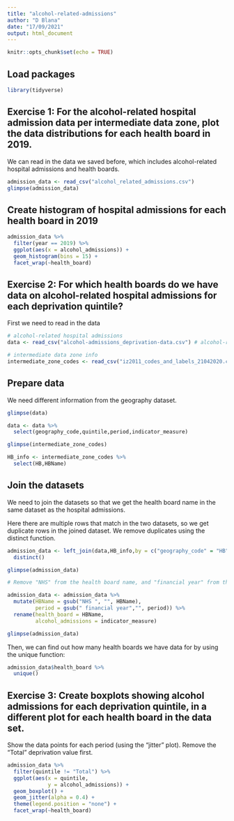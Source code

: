 ```yaml
---
title: "alcohol-related-admissions"
author: "D Blana"
date: "17/09/2021"
output: html_document
---
```


```r
knitr::opts_chunk$set(echo = TRUE)
```

## Load packages

```r
library(tidyverse)
```

## Exercise 1: For the alcohol-related hospital admission data per intermediate data zone, plot the data distributions for each health board in 2019.

We can read in the data we saved before, which includes alcohol-related hospital admissions and health boards.

```r

admission_data <- read_csv("alcohol_related_admissions.csv") 
glimpse(admission_data)

```

## Create histogram of hospital admissions for each health board in 2019

```r

admission_data %>% 
  filter(year == 2019) %>%
  ggplot(aes(x = alcohol_admissions)) + 
  geom_histogram(bins = 15) +
  facet_wrap(~health_board)

```

## Exercise 2: For which health boards do we have data on alcohol-related hospital admissions for each deprivation quintile? 

First we need to read in the data

```r
# alcohol-related hospital admissions
data <- read_csv("alcohol-admissions_deprivation-data.csv") # alcohol-related hospital admissions

# intermediate data zone info
intermediate_zone_codes <- read_csv("iz2011_codes_and_labels_21042020.csv") 

```

## Prepare data
We need different information from the geography dataset.

```r
glimpse(data)

data <- data %>%
  select(geography_code,quintile,period,indicator_measure)

glimpse(intermediate_zone_codes)

HB_info <- intermediate_zone_codes %>%
  select(HB,HBName)

```


## Join the datasets
We need to join the datasets so that we get the health board name in the same dataset as the hospital admissions.

Here there are multiple rows that match in the two datasets, so we get duplicate rows in the joined dataset. We remove duplicates using the distinct function.

```r
admission_data <- left_join(data,HB_info,by = c("geography_code" = "HB")) %>%
  distinct()

glimpse(admission_data)

# Remove "NHS" from the health board name, and "financial year" from the period

admission_data <- admission_data %>%
  mutate(HBName = gsub("NHS ", "", HBName),
         period = gsub(" financial year","", period)) %>%
  rename(health_board = HBName,
         alcohol_admissions = indicator_measure)

glimpse(admission_data)
```

Then, we can find out how many health boards we have data for by using the unique function:

```r

admission_data$health_board %>%
  unique()

```


## Exercise 3: Create boxplots showing alcohol admissions for each deprivation quintile, in a different plot for each health board in the data set. 

Show the data points for each period (using the "jitter" plot).
Remove the "Total" deprivation value first.

```r

admission_data %>%    
  filter(quintile != "Total") %>%
  ggplot(aes(x = quintile,             
             y = alcohol_admissions)) +    
  geom_boxplot() +                        
  geom_jitter(alpha = 0.4) +               
  theme(legend.position = "none") + 
  facet_wrap(~health_board)          

```


